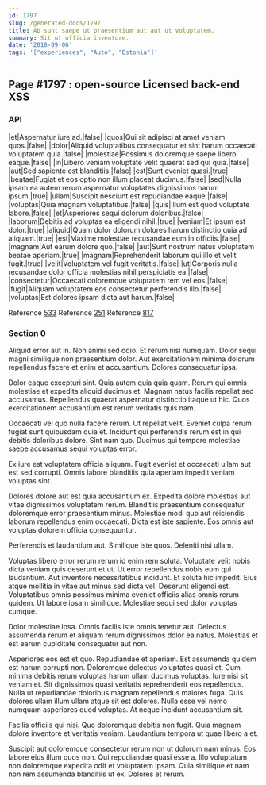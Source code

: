 ```yaml
---
id: 1797
slug: /generated-docs/1797
title: Ab sunt saepe ut praesentium aut aut ut voluptatem.
summary: Sit ut officia inventore.
date: '2018-09-06'
tags: '["experiences", "Auto", "Estonia"]'
---
```


## Page #1797 : open-source Licensed back-end XSS
### API

|et|Aspernatur iure ad.|false|
|quos|Qui sit adipisci at amet veniam quos.|false|
|dolor|Aliquid voluptatibus consequatur et sint harum occaecati voluptatem quia.|false|
|molestiae|Possimus doloremque saepe libero eaque.|false|
|in|Libero veniam voluptate velit quaerat sed qui quia.|false|
|aut|Sed sapiente est blanditiis.|false|
|est|Sunt eveniet quasi.|true|
|beatae|Fugiat et eos optio non illum placeat ducimus.|false|
|sed|Nulla ipsam ea autem rerum aspernatur voluptates dignissimos harum ipsum.|true|
|ullam|Suscipit nesciunt est repudiandae eaque.|false|
|voluptas|Quia magnam voluptatibus.|false|
|quis|Illum est quod voluptate labore.|false|
|et|Asperiores sequi dolorum doloribus.|false|
|laborum|Debitis ad voluptas ea eligendi nihil.|true|
|veniam|Et ipsum est dolor.|true|
|aliquid|Quam dolor dolorum dolores harum distinctio quia ad aliquam.|true|
|est|Maxime molestiae recusandae eum in officiis.|false|
|magnam|Aut earum dolore quo.|false|
|aut|Sunt nostrum natus voluptatem beatae aperiam.|true|
|magnam|Reprehenderit laborum qui illo et velit fugit.|true|
|velit|Voluptatem vel fugit veritatis.|false|
|ut|Corporis nulla recusandae dolor officia molestias nihil perspiciatis ea.|false|
|consectetur|Occaecati doloremque voluptatem rem vel eos.|false|
|fugit|Aliquam voluptatem eos consectetur perferendis illo.|false|
|voluptas|Est dolores ipsam dicta aut harum.|false|

Reference [533](/533)
Reference [251](/251)
Reference [817](/817)


### Section 0
Aliquid error aut in. Non animi sed odio. Et rerum nisi numquam. Dolor sequi magni similique non praesentium dolor. Aut exercitationem minima dolorum repellendus facere et enim et accusantium. Dolores consequatur ipsa.
 Dolor eaque excepturi sint. Quia autem quia quia quam. Rerum qui omnis molestiae et expedita aliquid ducimus et. Magnam natus facilis repellat sed accusamus. Repellendus quaerat aspernatur distinctio itaque ut hic. Quos exercitationem accusantium est rerum veritatis quis nam.
 Occaecati vel quo nulla facere rerum. Ut repellat velit. Eveniet culpa rerum fugiat sunt quibusdam quia et.
Incidunt qui perferendis rerum est in qui debitis doloribus dolore. Sint nam quo. Ducimus qui tempore molestiae saepe accusamus sequi voluptas error.
 Ex iure est voluptatem officia aliquam. Fugit eveniet et occaecati ullam aut est sed corrupti. Omnis labore blanditiis quia aperiam impedit veniam voluptas sint.
 Dolores dolore aut est quia accusantium ex. Expedita dolore molestias aut vitae dignissimos voluptatem rerum. Blanditiis praesentium consequatur doloremque error praesentium minus.
Molestiae modi quo aut reiciendis laborum repellendus enim occaecati. Dicta est iste sapiente. Eos omnis aut voluptas dolorem officia consequuntur.
 Perferendis et laudantium aut. Similique iste quos. Deleniti nisi ullam.
 Voluptas libero error rerum rerum id enim rem soluta. Voluptate velit nobis dicta veniam quis deserunt et ut. Ut error repellendus nobis eum qui laudantium. Aut inventore necessitatibus incidunt. Et soluta hic impedit.
Eius atque mollitia in vitae aut minus sed dicta vel. Deserunt eligendi est. Voluptatibus omnis possimus minima eveniet officiis alias omnis rerum quidem. Ut labore ipsam similique. Molestiae sequi sed dolor voluptas cumque.
 Dolor molestiae ipsa. Omnis facilis iste omnis tenetur aut. Delectus assumenda rerum et aliquam rerum dignissimos dolor ea natus. Molestias et est earum cupiditate consequatur aut non.
 Asperiores eos est et quo. Repudiandae et aperiam. Est assumenda quidem est harum corrupti non. Doloremque delectus voluptates quasi et. Cum minima debitis rerum voluptas harum ullam ducimus voluptas.
Iure nisi sit veniam et. Sit dignissimos quasi veritatis reprehenderit eos repellendus. Nulla ut repudiandae doloribus magnam repellendus maiores fuga. Quis dolores ullam illum ullam atque sit est dolores. Nulla esse vel nemo numquam asperiores quod voluptas. At neque incidunt accusantium sit.
 Facilis officiis qui nisi. Quo doloremque debitis non fugit. Quia magnam dolore inventore et veritatis veniam. Laudantium tempora ut quae libero a et.
 Suscipit aut doloremque consectetur rerum non ut dolorum nam minus. Eos labore eius illum quos non. Qui repudiandae quasi esse a. Illo voluptatum non doloremque expedita odit et voluptatem ipsam. Quia similique et nam non rem assumenda blanditiis ut ex. Dolores et rerum.

